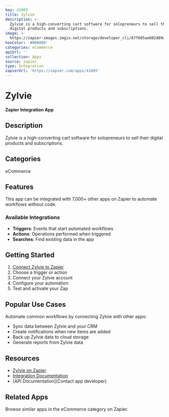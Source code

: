 ```yaml
---
key: 41005
title: Zylvie
description: >-
  Zylvie is a high-converting cart software for solopreneurs to sell their
  digital products and subscriptions.
image: >-
  https://zapier-images.imgix.net/storage/developer_cli/67f605ae602d89af10a96ab5649a3237.png?auto=format%2Ccompress&ixlib=python-3.0.0&q=50
hexColor: '#000000'
categories: eCommerce
apiUrl: ''
collection: Apps
source: zapier
type: Integration
zapierUrl: 'https://zapier.com/apps/41005'
---
```

# Zylvie

**Zapier Integration App**

## Description

Zylvie is a high-converting cart software for solopreneurs to sell their digital products and subscriptions.

## Categories

eCommerce

## Features

This app can be integrated with 7,000+ other apps on Zapier to automate workflows without code.

### Available Integrations

- **Triggers**: Events that start automated workflows
- **Actions**: Operations performed when triggered
- **Searches**: Find existing data in the app

## Getting Started

1. [Connect Zylvie to Zapier](https://zapier.com/apps/41005)
2. Choose a trigger or action
3. Connect your Zylvie account
4. Configure your automation
5. Test and activate your Zap

## Popular Use Cases

Automate common workflows by connecting Zylvie with other apps:

- Sync data between Zylvie and your CRM
- Create notifications when new items are added
- Back up Zylvie data to cloud storage
- Generate reports from Zylvie data

## Resources

- [Zylvie on Zapier](https://zapier.com/apps/41005)
- [Integration Documentation](https://zapier.com/apps/41005/integrations)
- [API Documentation](Contact app developer)

## Related Apps

Browse similar apps in the eCommerce category on Zapier.
